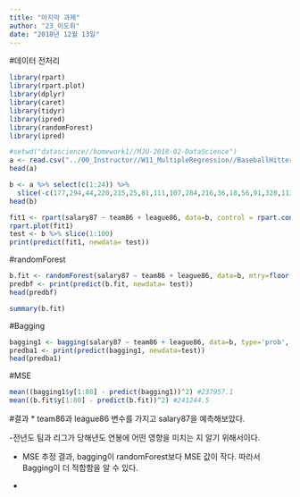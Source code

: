 ```yaml
---
title: "마지막 과제"
author: "23_이도휘"
date: "2018년 12월 13일"
---
```



#데이터 전처리
```r
library(rpart) 
library(rpart.plot)
library(dplyr) 
library(caret)
library(tidyr) 
library(ipred) 
library(randomForest)
library(ipred)

#setwd("datascience//homework1//MJU-2018-02-DataScience")
a <- read.csv("../00_Instructor//W11_MultipleRegression//BaseballHitters.csv", sep=',')
head(a)

b <- a %>% select(c(1:24)) %>%
  slice(-c(177,294,44,220,215,25,81,111,107,284,216,36,18,56,91,320,113,194,321,151,7 ,19,242,123,221,230,45,277,54,228,156,298,92,121,181,243,191,68,118,55,264,153 ,125,102,75,32,303,317,106,252,149,70,316,293,40,310,90,100,258,15))
head(b)

fit1 <- rpart(salary87 ~ team86 + league86, data=b, control = rpart.control(maxdepth=5))
rpart.plot(fit1)
test <- b %>% slice(1:100)
print(predict(fit1, newdata= test))
```

#randomForest
```r
b.fit <- randomForest(salary87 ~ team86 + league86, data=b, mtry=floor(2), ntree=500, na.action=na.omit)
predbf <- print(predict(b.fit, newdata= test))
head(predbf)

summary(b.fit)

```



#Bagging
```r
bagging1 <- bagging(salary87 ~ team86 + league86, data=b, type='prob', coob=TRUE, na.action=na.omit)
predba1 <- print(predict(bagging1, newdata=test))
head(predba1)


```



#MSE
```r
mean((bagging1$y[1:80] - predict(bagging1))^2) #237957.1
mean((b.fit$y[1:80] - predict(b.fit))^2) #241244.5

```

#결과
* team86과 league86 변수를 가지고 salary87을 예측해보았다. 

 -전년도 팀과 리그가 당해년도 연봉에 어떤 영향을 미치는 지 알기 위해서이다.


* MSE 추정 결과, bagging이 randomForest보다 MSE 값이 작다. 따라서 Bagging이 더 적합함을 알 수 있다. 

-


